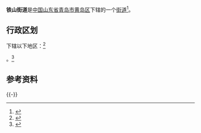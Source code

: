 {{中国乡级行政区
|景观照片文件名 = Qingdaoxi Raliway Station.jpg
|景观照片描述 = [[青盐铁路|青盐铁路]][[青岛西站|青岛西站]]
|汉语拼音 = 
|其他语言 = 
|其他语言名称 = 
|旧称 = 
|地名出处 = 
|位置图文件名 = 
|位置图描述 = 
|自定义图片 = 
|建置时间 = 
|政府驻地 = 
|毗邻 = 
|总面积 = 
|总人口 = 
|总人口年份 = 
|户籍人口 = 
|户籍人口年份 = 
|常住人口 = 
|常住人口年份 = 
|人口密度 = 
|GDP = 
|GDP年份 = 
|邮政编码 = 
|电话区号 = 532
|官方网站 =
|网站名称 = 
|37/02/11/011/000}}
'''铁山街道'''是[[中华人民共和国|中国]][[山东省|山东省]][[青岛市|青岛市]][[黄岛区|黄岛区]]下辖的一个[[街道办事处|街道]]<ref>{{PRC admin/ref sgc|{{PRC admin/parent|37/02/11/011/000}}}}</ref>。

== 行政区划 ==

下辖以下地区：<ref>{{PRC admin/ref sgc|37/02/11/011/000}}</ref>

{{PRC admin/children|37/02/11/011/000}}。<ref>{{Cite web|url=http://www.stats.gov.cn/tjsj/tjbz/tjyqhdmhcxhfdm/2015/37/02/11/370211011.html|title=统计用区划和城乡划分代码/山东省/青岛市/黄岛区/铁山街道办事处|accessdate=2017-04-23|author=国家统计局|date=2015-09-30|publisher=}}</ref>

== 参考资料 ==
{{Reflist}}
{{-}}
{{青岛市黄岛区行政区划}}
{{PRC admin/navcat|37/02/11/011/000}}